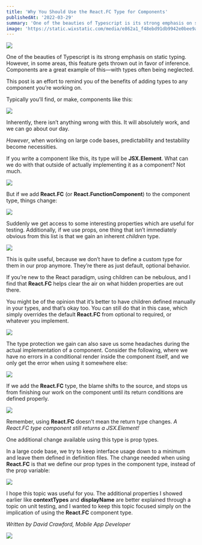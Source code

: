 ```yaml
---
title: 'Why You Should Use the React.FC Type for Components'
publishedAt: '2022-03-29'
summary: 'One of the beauties of Typescript is its strong emphasis on static typing. However, in some areas, this feature gets thrown out in favor of inference. Components are a great example of this—with types often being neglected.'
image: 'https://static.wixstatic.com/media/e862a1_f48ebd91db9942e0bee9aa26e271dd3a~mv2.png/v1/fill/w_740,h_483,al_c,q_85,usm_0.66_1.00_0.01,enc_auto/e862a1_f48ebd91db9942e0bee9aa26e271dd3a~mv2.png'
---
```


![](https://static.wixstatic.com/media/955c63_9c4c0b8584c1413db9792fc620ac5457~mv2.png/v1/fill/w_740,h_490,al_c,lg_1,q_90,enc_auto/955c63_9c4c0b8584c1413db9792fc620ac5457~mv2.png)

One of the beauties of Typescript is its strong emphasis on static typing. However, in some areas, this feature gets thrown out in favor of inference. Components are a great example of this—with types often being neglected.

This post is an effort to remind you of the benefits of adding types to any component you’re working on.

Typically you’ll find, or make, components like this:

![](https://static.wixstatic.com/media/955c63_022ced1584f0487cb65986daa067441f~mv2.png/v1/fill/w_295,h_82,al_c,q_85,enc_auto/955c63_022ced1584f0487cb65986daa067441f~mv2.png)

Inherently, there isn’t anything wrong with this. It will absolutely work, and we can go about our day.

_However_, when working on large code bases, predictability and testability become necessities.

If you write a component like this, its type will be **JSX.Element**. What can we do with that outside of actually implementing it as a component? Not much.

![](https://static.wixstatic.com/media/955c63_f58308ded42e4337ad5c4e48c3b8fcec~mv2.png/v1/fill/w_341,h_343,al_c,q_85,enc_auto/955c63_f58308ded42e4337ad5c4e48c3b8fcec~mv2.png)

But if we add **React.FC** (or **React.FunctionComponent**) to the component type, things change:

![](https://static.wixstatic.com/media/955c63_04cfd59b47994967a51a5e7416be0703~mv2.png/v1/fill/w_360,h_388,al_c,lg_1,q_85,enc_auto/955c63_04cfd59b47994967a51a5e7416be0703~mv2.png)

Suddenly we get access to some interesting properties which are useful for testing. Additionally, if we use props, one thing that isn’t immediately obvious from this list is that we gain an inherent _children_ type.

![](https://static.wixstatic.com/media/955c63_c5373ee5f8904272959de6f24c7f43d1~mv2.png/v1/fill/w_360,h_72,al_c,q_85,usm_0.66_1.00_0.01,enc_auto/955c63_c5373ee5f8904272959de6f24c7f43d1~mv2.png)

This is quite useful, because we don’t have to define a custom type for them in our prop anymore. They’re there as just default, optional behavior.

If you’re new to the React paradigm, using children can be nebulous, and I find that **React.FC** helps clear the air on what hidden properties are out there.

You might be of the opinion that it’s better to have children defined manually in your types, and that’s okay too. You can still do that in this case, which simply overrides the default **React.FC** from optional to required, or whatever you implement.

![](https://static.wixstatic.com/media/955c63_8df78a29b2e84e2e8e81d4da7808aa47~mv2.png/v1/fill/w_360,h_144,al_c,q_85,usm_0.66_1.00_0.01,enc_auto/955c63_8df78a29b2e84e2e8e81d4da7808aa47~mv2.png)

The type protection we gain can also save us some headaches during the actual implementation of a component. Consider the following, where we have no errors in a conditional render inside the component itself, and we only get the error when using it somewhere else:

![](https://static.wixstatic.com/media/955c63_247d1bd10d0c46ea8e246bdc777eb131~mv2.png/v1/fill/w_360,h_110,al_c,q_85,usm_0.66_1.00_0.01,enc_auto/955c63_247d1bd10d0c46ea8e246bdc777eb131~mv2.png)

If we add the **React.FC** type, the blame shifts to the source, and stops us from finishing our work on the component until its return conditions are defined properly.

![](https://static.wixstatic.com/media/955c63_8f301dcd4df54ace989540f433f97ab2~mv2.png/v1/fill/w_360,h_107,al_c,q_85,usm_0.66_1.00_0.01,enc_auto/955c63_8f301dcd4df54ace989540f433f97ab2~mv2.png)

Remember, using **React.FC** doesn’t mean the return type changes. _A React.FC type component still returns a JSX.Element!_

One additional change available using this type is prop types.

In a large code base, we try to keep interface usage down to a minimum and leave them defined in definition files. The change needed when using **React.FC** is that we define our prop types in the component type, instead of the prop variable:

![](https://static.wixstatic.com/media/955c63_7939083edcdc408ca5be0d1fe18e507c~mv2.png/v1/fill/w_360,h_153,al_c,lg_1,q_85,enc_auto/955c63_7939083edcdc408ca5be0d1fe18e507c~mv2.png)

I hope this topic was useful for you. The additional properties I showed earlier like **contextTypes** and **displayName** are better explained through a topic on unit testing, and I wanted to keep this topic focused simply on the implication of using the **React.FC** component type.

_Written by David Crawford, Mobile App Developer_

![](https://static.wixstatic.com/media/090ee0_e57f2d186e9a4ee08161b76cd90f41ee~mv2.png/v1/fill/w_153,h_153,al_c,q_85,usm_0.66_1.00_0.01,enc_auto/090ee0_e57f2d186e9a4ee08161b76cd90f41ee~mv2.png)
